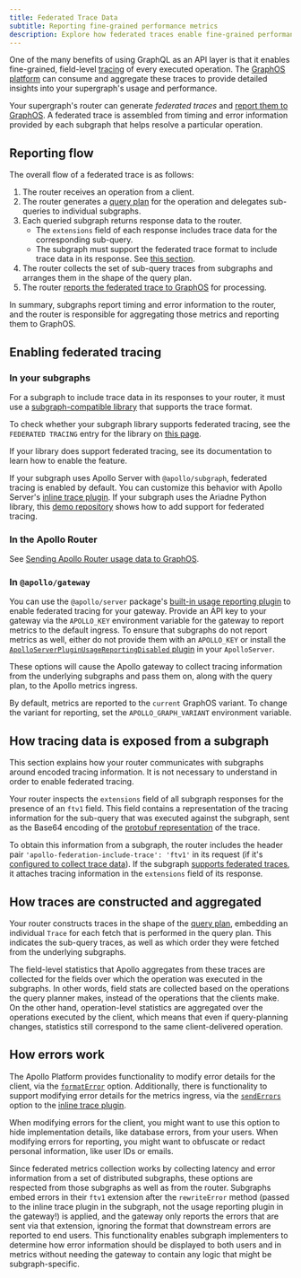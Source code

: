 ```yaml
---
title: Federated Trace Data
subtitle: Reporting fine-grained performance metrics
description: Explore how federated traces enable fine-grained performance metrics reporting. Learn about the reporting flow and how tracing data is exposed and aggregated.
---
```


One of the many benefits of using GraphQL as an API layer is that it enables fine-grained, field-level [tracing](/graphos/metrics/#resolver-level-traces) of every executed operation. The [GraphOS platform](/graphos/) can consume and aggregate these traces to provide detailed insights into your supergraph's usage and performance.

Your supergraph's router can generate _federated traces_ and [report them to GraphOS](/graphos/metrics/sending-operation-metrics). A federated trace is assembled from timing and error information provided by each subgraph that helps resolve a particular operation.

## Reporting flow

The overall flow of a federated trace is as follows:

1. The router receives an operation from a client.
2. The router generates a [query plan](/federation/query-plans) for the operation and delegates sub-queries to individual subgraphs.
3. Each queried subgraph returns response data to the router.
    - The `extensions` field of each response includes trace data for the corresponding sub-query.
    - The subgraph must support the federated trace format to include trace data in its response. See [this section](#in-your-subgraphs).
4. The router collects the set of sub-query traces from subgraphs and arranges them in the shape of the query plan.
5. The router [reports the federated trace to GraphOS](/graphos/metrics/sending-operation-metrics/) for processing.

In summary, subgraphs report timing and error information to the router, and the router is responsible for aggregating those metrics and reporting them to GraphOS.

## Enabling federated tracing

### In your subgraphs

For a subgraph to include trace data in its responses to your router, it must use a [subgraph-compatible library](/graphos/reference/federation/compatible-subgraphs) that supports the trace format.

To check whether your subgraph library supports federated tracing, see the `FEDERATED TRACING` entry for the library on [this page](/graphos/reference/federation/compatible-subgraphs).

If your library does support federated tracing, see its documentation to learn how to enable the feature.

<Note>

If your subgraph uses Apollo Server with `@apollo/subgraph`, federated tracing is enabled by default. You can customize this behavior with Apollo Server's [inline trace plugin](/apollo-server/api/plugin/inline-trace).
If your subgraph uses the Ariadne Python library, this [demo repository](https://github.com/apollosolutions/ariadne-federated-traces) shows how to add support for federated tracing.

</Note>

### In the Apollo Router

See [Sending Apollo Router usage data to GraphOS](/router/configuration/telemetry/apollo-telemetry).

### In `@apollo/gateway`

You can use the `@apollo/server` package's [built-in usage reporting plugin](/apollo-server/api/plugin/usage-reporting) to enable federated tracing for your gateway. Provide an API key to your gateway via the `APOLLO_KEY` environment variable for the gateway to report metrics to the default ingress. To ensure that subgraphs do not report metrics as well, either do not provide them with an `APOLLO_KEY` or install the [`ApolloServerPluginUsageReportingDisabled` plugin](https://www.apollographql.com/docs/apollo-server/api/plugin/usage-reporting/) in your `ApolloServer`.

These options will cause the Apollo gateway to collect tracing information from the underlying subgraphs and pass them on, along with the query plan, to the Apollo metrics ingress.

<Note>

By default, metrics are reported to the `current` GraphOS variant. To change the variant for reporting, set the `APOLLO_GRAPH_VARIANT` environment variable.

</Note>

## How tracing data is exposed from a subgraph

<Note>

This section explains how your router communicates with subgraphs around encoded tracing information. It is not necessary to understand in order to enable federated tracing.

</Note>

Your router inspects the `extensions` field of all subgraph responses for the presence of an `ftv1` field. This field contains a representation of the tracing information for the sub-query that was executed against the subgraph, sent as the Base64 encoding of the [protobuf representation](https://github.com/apollographql/apollo-server/blob/main/packages/usage-reporting-protobuf/src/reports.proto) of the trace.

To obtain this information from a subgraph, the router includes the header pair `'apollo-federation-include-trace': 'ftv1'` in its request (if it's [configured to collect trace data](#in-the-apollo-router)). If the subgraph [supports federated traces](#in-your-subgraphs), it attaches tracing information in the `extensions` field of its response.

## How traces are constructed and aggregated

Your router constructs traces in the shape of the [query plan](/federation/query-plans/), embedding an individual `Trace` for each fetch that is performed in the query plan. This indicates the sub-query traces, as well as which order they were fetched from the underlying subgraphs.

The field-level statistics that Apollo aggregates from these traces are collected for the fields over which the operation was executed in the subgraphs. In other words, field stats are collected based on the operations the query planner makes, instead of the operations that the clients make. On the other hand, operation-level statistics are aggregated over the operations executed by the client, which means that even if query-planning changes, statistics still correspond to the same client-delivered operation.

## How errors work

The Apollo Platform provides functionality to modify error details for the client, via the [`formatError`](/apollo-server/data/errors#for-client-responses) option. Additionally, there is functionality to support modifying error details for the metrics ingress, via the [`sendErrors`](/apollo-server/data/errors#for-apollo-studio-reporting) option to the [inline trace plugin](/apollo-server/api/plugin/inline-trace/).

When modifying errors for the client, you might want to use this option to hide implementation details, like database errors, from your users. When modifying errors for reporting, you might want to obfuscate or redact personal information, like user IDs or emails.

Since federated metrics collection works by collecting latency and error information from a set of distributed subgraphs, these options are respected from those subgraphs as well as from the router. Subgraphs embed errors in their `ftv1` extension after the `rewriteError` method (passed to the inline trace plugin in the subgraph, not the usage reporting plugin in the gateway!) is applied, and the gateway only reports the errors that are sent via that extension, ignoring the format that downstream errors are reported to end users. This functionality enables subgraph implementers to determine how error information should be displayed to both users and in metrics without needing the gateway to contain any logic that might be subgraph-specific.
